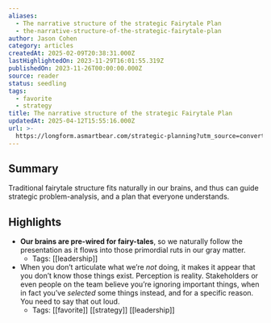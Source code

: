 ```yaml
---
aliases:
  - The narrative structure of the strategic Fairytale Plan
  - the-narrative-structure-of-the-strategic-fairytale-plan
author: Jason Cohen
category: articles
createdAt: 2025-02-09T20:38:31.000Z
lastHighlightedOn: 2023-11-29T16:01:55.319Z
publishedOn: 2023-11-26T00:00:00.000Z
source: reader
status: seedling
tags:
  - favorite
  - strategy
title: The narrative structure of the strategic Fairytale Plan
updatedAt: 2025-04-12T15:55:16.000Z
url: >-
  https://longform.asmartbear.com/strategic-planning?utm_source=convertkit&utm_medium=email&utm_campaign=asmartbear_newsletter
---
```

## Summary

Traditional fairytale structure fits naturally in our brains, and thus can guide strategic problem-analysis, and a plan that everyone understands.

## Highlights

- **Our brains are pre-wired for fairy-tales**, so we naturally follow the presentation as it flows into those primordial ruts in our gray matter.
    - Tags: [[leadership]]
- When you don’t articulate what we’re _not_ doing, it makes it appear that you don’t know those things exist. Perception is reality. Stakeholders or even people on the team believe you’re ignoring important things, when in fact you’ve _selected_ some things instead, and for a specific reason. You need to say that out loud.
    - Tags: [[favorite]] [[strategy]] [[leadership]]

